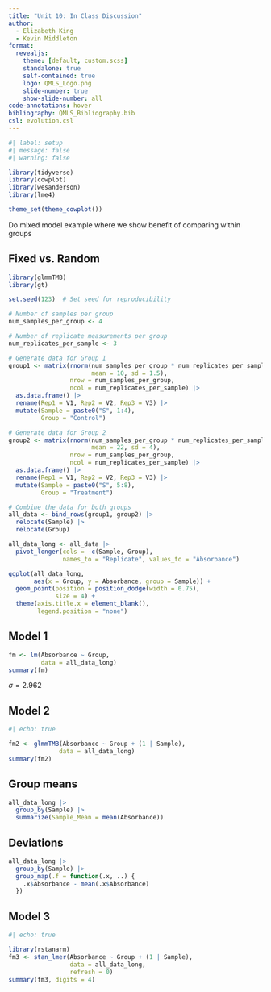 ```yaml
---
title: "Unit 10: In Class Discussion"
author:
  - Elizabeth King
  - Kevin Middleton
format:
  revealjs:
    theme: [default, custom.scss]
    standalone: true
    self-contained: true
    logo: QMLS_Logo.png
    slide-number: true
    show-slide-number: all
code-annotations: hover
bibliography: QMLS_Bibliography.bib
csl: evolution.csl
---
```


```r
#| label: setup
#| message: false
#| warning: false

library(tidyverse)
library(cowplot)
library(wesanderson)
library(lme4)

theme_set(theme_cowplot())
```

Do mixed model example where we show benefit of comparing within groups

## Fixed vs. Random

```r
library(glmmTMB)
library(gt)

set.seed(123)  # Set seed for reproducibility

# Number of samples per group
num_samples_per_group <- 4

# Number of replicate measurements per group
num_replicates_per_sample <- 3

# Generate data for Group 1
group1 <- matrix(rnorm(num_samples_per_group * num_replicates_per_sample,
                       mean = 10, sd = 1.5),
                 nrow = num_samples_per_group,
                 ncol = num_replicates_per_sample) |> 
  as.data.frame() |> 
  rename(Rep1 = V1, Rep2 = V2, Rep3 = V3) |> 
  mutate(Sample = paste0("S", 1:4),
         Group = "Control")

# Generate data for Group 2
group2 <- matrix(rnorm(num_samples_per_group * num_replicates_per_sample,
                       mean = 22, sd = 4),
                 nrow = num_samples_per_group,
                 ncol = num_replicates_per_sample) |> 
  as.data.frame() |> 
  rename(Rep1 = V1, Rep2 = V2, Rep3 = V3) |> 
  mutate(Sample = paste0("S", 5:8),
         Group = "Treatment")

# Combine the data for both groups
all_data <- bind_rows(group1, group2) |> 
  relocate(Sample) |> 
  relocate(Group)

all_data_long <- all_data |> 
  pivot_longer(cols = -c(Sample, Group),
               names_to = "Replicate", values_to = "Absorbance")

ggplot(all_data_long,
       aes(x = Group, y = Absorbance, group = Sample)) +
  geom_point(position = position_dodge(width = 0.75),
             size = 4) +
  theme(axis.title.x = element_blank(),
        legend.position = "none")
```


## Model 1

```r
fm <- lm(Absorbance ~ Group,
         data = all_data_long)
summary(fm)
```

$\sigma = 2.962$


## Model 2

```r
#| echo: true

fm2 <- glmmTMB(Absorbance ~ Group + (1 | Sample),
              data = all_data_long)
summary(fm2)
```


## Group means

```r
all_data_long |> 
  group_by(Sample) |> 
  summarize(Sample_Mean = mean(Absorbance))
```


## Deviations

```r
all_data_long |> 
  group_by(Sample) |> 
  group_map(.f = function(.x, ..) {
    .x$Absorbance - mean(.x$Absorbance)
  })
```


## Model 3

```r
#| echo: true

library(rstanarm)
fm3 <- stan_lmer(Absorbance ~ Group + (1 | Sample),
                 data = all_data_long,
                 refresh = 0)
summary(fm3, digits = 4)
```




